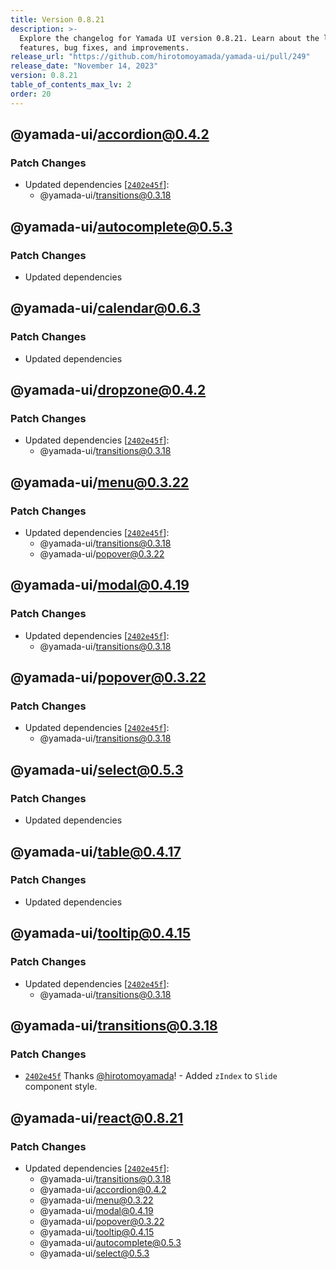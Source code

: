 ```yaml
---
title: Version 0.8.21
description: >-
  Explore the changelog for Yamada UI version 0.8.21. Learn about the latest
  features, bug fixes, and improvements.
release_url: "https://github.com/hirotomoyamada/yamada-ui/pull/249"
release_date: "November 14, 2023"
version: 0.8.21
table_of_contents_max_lv: 2
order: 20
---
```


## @yamada-ui/accordion@0.4.2

### Patch Changes

- Updated dependencies \[[`2402e45f`](https://github.com/hirotomoyamada/yamada-ui/commit/2402e45f1267928c792f37259153e4d78d0e33cd)]:
  - @yamada-ui/transitions@0.3.18

## @yamada-ui/autocomplete@0.5.3

### Patch Changes

- Updated dependencies

## @yamada-ui/calendar@0.6.3

### Patch Changes

- Updated dependencies

## @yamada-ui/dropzone@0.4.2

### Patch Changes

- Updated dependencies \[[`2402e45f`](https://github.com/hirotomoyamada/yamada-ui/commit/2402e45f1267928c792f37259153e4d78d0e33cd)]:
  - @yamada-ui/transitions@0.3.18

## @yamada-ui/menu@0.3.22

### Patch Changes

- Updated dependencies \[[`2402e45f`](https://github.com/hirotomoyamada/yamada-ui/commit/2402e45f1267928c792f37259153e4d78d0e33cd)]:
  - @yamada-ui/transitions@0.3.18
  - @yamada-ui/popover@0.3.22

## @yamada-ui/modal@0.4.19

### Patch Changes

- Updated dependencies \[[`2402e45f`](https://github.com/hirotomoyamada/yamada-ui/commit/2402e45f1267928c792f37259153e4d78d0e33cd)]:
  - @yamada-ui/transitions@0.3.18

## @yamada-ui/popover@0.3.22

### Patch Changes

- Updated dependencies \[[`2402e45f`](https://github.com/hirotomoyamada/yamada-ui/commit/2402e45f1267928c792f37259153e4d78d0e33cd)]:
  - @yamada-ui/transitions@0.3.18

## @yamada-ui/select@0.5.3

### Patch Changes

- Updated dependencies

## @yamada-ui/table@0.4.17

### Patch Changes

- Updated dependencies

## @yamada-ui/tooltip@0.4.15

### Patch Changes

- Updated dependencies \[[`2402e45f`](https://github.com/hirotomoyamada/yamada-ui/commit/2402e45f1267928c792f37259153e4d78d0e33cd)]:
  - @yamada-ui/transitions@0.3.18

## @yamada-ui/transitions@0.3.18

### Patch Changes

- [`2402e45f`](https://github.com/hirotomoyamada/yamada-ui/commit/2402e45f1267928c792f37259153e4d78d0e33cd) Thanks [@hirotomoyamada](https://github.com/hirotomoyamada)! - Added `zIndex` to `Slide` component style.

## @yamada-ui/react@0.8.21

### Patch Changes

- Updated dependencies \[[`2402e45f`](https://github.com/hirotomoyamada/yamada-ui/commit/2402e45f1267928c792f37259153e4d78d0e33cd)]:
  - @yamada-ui/transitions@0.3.18
  - @yamada-ui/accordion@0.4.2
  - @yamada-ui/menu@0.3.22
  - @yamada-ui/modal@0.4.19
  - @yamada-ui/popover@0.3.22
  - @yamada-ui/tooltip@0.4.15
  - @yamada-ui/autocomplete@0.5.3
  - @yamada-ui/select@0.5.3
